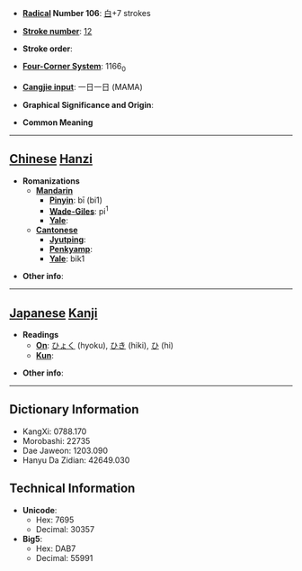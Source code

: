 * '''[[Wiktionary:Chinese radical index| Radical]] Number 106''': [[Wiktionary:Chinese radical index 白|白]]+7 strokes

* '''[[Wiktionary:Chinese total strokes index|Stroke number]]''': [[Wiktionary:Chinese total strokes index 12|12]]

* '''Stroke order''': 

* '''[[Wiktionary:Chinese four corner index|Four-Corner System]]''': 1166<sub>0</sub>

* '''[[Wiktionary:Chinese Cangjie index|Cangjie input]]''': 一日一日 (MAMA)

* '''Graphical Significance and Origin''': 

* '''Common Meaning'''

----

== [[Chinese]] [[Hanzi]] ==

* '''Romanizations'''
** '''[[Mandarin]]'''
*** '''[[Pinyin]]''': bī (bi1)
*** '''[[Wade-Giles]]''': pi<sup>1</sup>
*** '''[[Yale]]''': 
** '''[[Cantonese]]'''
*** '''[[Jyutping]]''':
*** '''[[Penkyamp]]''': 
*** '''[[Yale]]''': bik1

* '''Other info''': 

----

== [[Japanese]] [[Kanji]] ==

* '''Readings'''
** '''[[On]]''': [[ひょく]] (hyoku), [[ひき]] (hiki), [[ひ]] (hi)
** '''[[Kun]]''': 

* '''Other info''':  

----

== Dictionary Information ==

* KangXi: 0788.170
* Morobashi: 22735
* Dae Jaweon: 1203.090
* Hanyu Da Zidian: 42649.030

== Technical Information ==

* '''Unicode''':
** Hex: 7695
** Decimal: 30357
* '''Big5''':
** Hex: DAB7
** Decimal: 55991